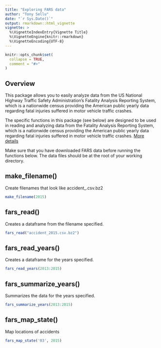 ```yaml
---
title: "Exploring FARS data"
author: "Tony Sellu"
date: "`r Sys.Date()`"
output: rmarkdown::html_vignette
vignette: >
  %\VignetteIndexEntry{Vignette Title}
  %\VignetteEngine{knitr::rmarkdown}
  %\VignetteEncoding{UTF-8}
---
```


```r
knitr::opts_chunk$set(
  collapse = TRUE,
  comment = "#>"
)
```


## Overview

This package allows you to easily analyze data from the US National Highway
Traffic Safety Administration's Fatality Analysis Reporting System, which is a
nationwide census providing the American public yearly data regarding fatal
injuries suffered in motor vehicle traffic crashes.

The specific functions in this package (see below) are designed to be used in
reading and analyzing data from the Fatality Analysis Reporting System, which
is a nationwide census providing the American public yearly data regarding fatal
injuries suffered in motor vehicle traffic crashes.
[More details](https://www.nhtsa.gov/research-data/fatality-analysis-reporting-system-fars)

Make sure that you have downloaded FARS data before running the functions below.
The data files should be at the root of your working directory.

## make_filename(<year>)

Create filenames that look like accident_<year>.csv.bz2

```r
make_filename(2015)
```

## fars_read(<filename>)

Creates a dataframe from the filename specified.

```r
fars_read("accident_2015.csv.bz2")
```

## fars_read_years()

Creates a dataframe for the years specified.

```r
fars_read_years(2013:2015)
```

## fars_summarize_years()

Summarizes the data for the years specified.

```r
fars_summarize_years(2013:2015)
```

## fars_map_state()

Map locations of accidents
```r
fars_map_state('03', 2015)
```
